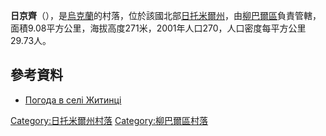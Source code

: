 {{coord|49|54|50|N|27|34|19|E|scale:30000|display=title}}

'''日京齊'''（{{lang-uk|Житинці}}），是[[烏克蘭|烏克蘭]]的村落，位於該國北部[[日托米爾州|日托米爾州]]，由[[柳巴爾區|柳巴爾區]]負責管轄，面積9.08平方公里，海拔高度271米，2001年人口270，人口密度每平方公里29.73人。

==參考資料==
* [http://weather.in.ua/ua/zhitomirskaja/7750 Погода в селі Житинці] {{Wayback|url=http://weather.in.ua/ua/zhitomirskaja/7750 |date=20111219152023 }}

{{DEFAULTSORT:Житинці}}
[[Category:日托米爾州村落|Category:日托米爾州村落]]
[[Category:柳巴爾區村落|Category:柳巴爾區村落]]


{{Zhytomyr-geo-stub}}